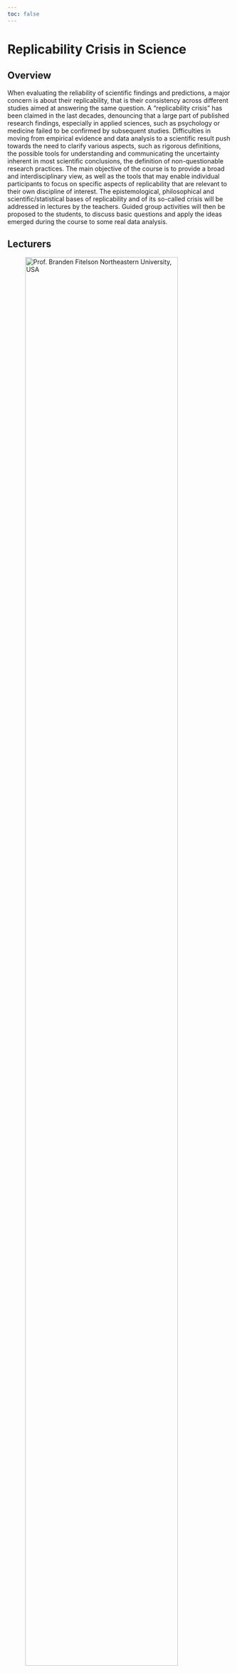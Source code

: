 ```yaml
---
toc: false
---
```


# Replicability Crisis in Science

## Overview

When evaluating the reliability of scientific findings and predictions, a major concern is about their replicability, that is their consistency across different studies aimed at answering the same question. A “replicability crisis” has been claimed in the last decades, denouncing that a large part of published research findings, especially in applied sciences, such as psychology or medicine failed to be confirmed by subsequent studies. Difficulties in moving from empirical evidence and data analysis to a scientific result push towards the need to clarify various aspects, such as rigorous definitions, the possible tools for understanding and communicating the uncertainty inherent in most scientific conclusions, the definition of non-questionable research practices. The main objective of the course is to provide a broad and interdisciplinary view, as well as the tools that may enable individual participants to focus on specific aspects of replicability that are relevant to their own discipline of interest. The epistemological, philosophical and scientific/statistical bases of replicability and of its so-called crisis will be addressed in lectures by the teachers. Guided group activities will then be proposed to the students, to discuss basic questions and apply the ideas emerged during the course to some real data analysis.

## Lecturers

::: {layout-ncol=3}

![Prof. [Branden Fitelson](https://cssh.northeastern.edu/faculty/branden-fitelson/) </br> Northeastern University, USA](files/fitelson.png){width=90%}

![Prof. [Giovanni Parmigiani](https://scholar.harvard.edu/parmigiani) </br> Harvard University, USA](files/parmigiani.jpg){width=90%}

![Dr. [Filippo Gambarota](https://filippogambarota.github.io) </br> University of Padova, Italy](files/gambarota.png){width=90%}

:::

## Program

A more detailed program will be available soon. <!-- TODO update -->

| **Day**    | **Hour**      | **Room** |
|------------|---------------|----------|
| 09/06/2025 | 09:00 - 17:00 | TBD      |
| 10/06/2025 | 09:00 - 17:00 | TBD      |
| 11/06/2025 | 09:00 - 17:00 | TDB      |

The school will take place at the [School of Psychology](https://www.psicologia.unipd.it/en/), Via Venezia, 12, 35131 Padova PD (University of Padova).

<center>
<iframe src="https://www.google.com/maps/embed?pb=!1m18!1m12!1m3!1d5601.818937099062!2d11.891138076650625!3d45.41116513697522!2m3!1f0!2f0!3f0!3m2!1i1024!2i768!4f13.1!3m3!1m2!1s0x477edaf41d87219f%3A0x4937f5b46fa1b4c0!2sSchool%20of%20Psychology!5e0!3m2!1sen!2sit!4v1746362175717!5m2!1sen!2sit" width="600" height="450" style="border:0;" allowfullscreen="" loading="lazy" referrerpolicy="no-referrer-when-downgrade"></iframe>
</center>

## Organizers

- [Department of Statistical Sciences](https://www.stat.unipd.it/), University of Padova
- PhD Course in [Psychological Sciences](https://dottorato.psy.unipd.it/en), University of Padova

### Organizing committee

- Prof. [Emanuele Aliverti](https://emanuelealiverti.github.io/), Department of Statistical Sciences
- Prof. [Gianmarco Altoè](https://www.unipd.it/en/contatti/rubrica/?detail=Y&ruolo=1&checkout=cerca&persona=ALTOE%27&key=6A8AF57C3282433554D456917489A756), Department of Developmental Psychology and Socialization
- Dr. [Margherita Calderan](https://dpg.unipd.it/calderan-margherita), Department of General Psychology
- Dr. [Filippo Gambarota](https://filippogambarota.github.io/), Department of Developmental Psychology and Socialization
- Prof. [Bruno Scarpa](https://homes.stat.unipd.it/brunoscarpa/), Department of Statistical Sciences

</br>
</br>
</br>


::: {layout-ncol=3}

![](files/logo-dpss.bmp){width="40%"}

![](files/logo-stat.png){width="50%"}

![](files/logo-dpg.png){width="40%"}

:::
